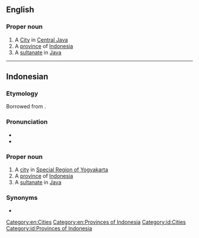 ==English==
{{wikipedia}}

===Proper noun===
{{en-proper noun}}

# A [[w:Yogyakarta (city)|City]] in [[Central Java]]
# A [[w:Yogyakarta|province]] of [[Indonesia]]
# A [[w:Yogyakarta Sultanate|sultanate]] in [[Java]]

[[Category:en:Cities]]
[[Category:en:Provinces of Indonesia]]

----

==Indonesian==

===Etymology ===
Borrowed from {{bor|id|jv|Ngayogyakarta}}.


===Pronunciation===
* {{IPA|/jokjakarta/||lang=id}}
* {{hyphenation|Yog|ya|kar|ta|lang=id}}

===Proper noun===
{{id-proper noun}}

# A [[w:Yogyakarta|city]] in [[Special Region of Yogyakarta]]
# A [[w:Special Region of Yogyakarta|province]] of [[Indonesia]]
# A [[w:Yogyakarta Sultanate|sultanate]] in [[Java]]

===Synonyms===
* {{l|id|Jogja}}

[[Category:id:Cities]]
[[Category:id:Provinces of Indonesia]]